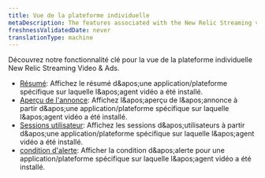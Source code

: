 ```yaml
---
title: Vue de la plateforme individuelle
metaDescription: The features associated with the New Relic Streaming video & ads.
freshnessValidatedDate: never
translationType: machine
---
```


Découvrez notre fonctionnalité clé pour la vue de la plateforme individuelle New Relic Streaming Video &amp; Ads.

* [Résumé](/docs/streaming-video-&-ads/view-data-in-newrelic/streaming-video-&-ads-single-application-view/media-summary-page): Affichez le résumé d&amp;apos;une application/plateforme spécifique sur laquelle l&amp;apos;agent vidéo a été installé.
* [Aperçu de l'annonce](/docs/streaming-video-&-ads/view-data-in-newrelic/streaming-video-&-ads-single-application-view/ad-overview): Affichez l&amp;apos;aperçu de l&amp;apos;annonce à partir d&amp;apos;une application/plateforme spécifique sur laquelle l&amp;apos;agent vidéo a été installé.
* [Sessions utilisateur](/docs/streaming-video-&-ads/view-data-in-newrelic/streaming-video-&-ads-single-application-view/user-sessions/overview): Affichez les sessions d&amp;apos;utilisateurs à partir d&amp;apos;une application/plateforme spécifique sur laquelle l&amp;apos;agent vidéo a été installé.
* [condition d'alerte](/docs/tutorial-create-alerts/create-an-alert): Afficher la condition d&amp;apos;alerte pour une application/plateforme spécifique sur laquelle l&amp;apos;agent vidéo a été installé.